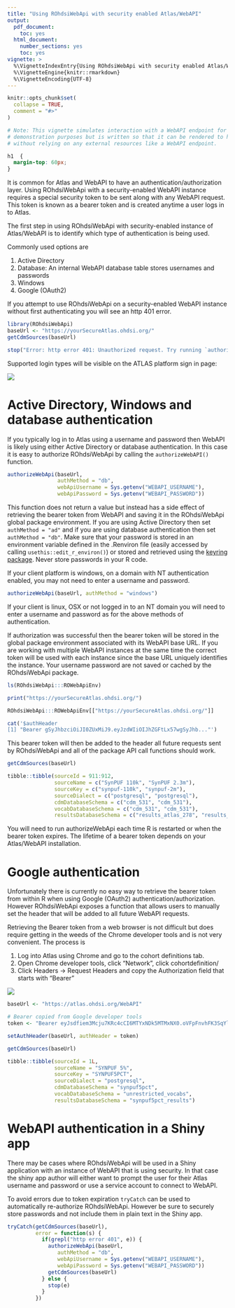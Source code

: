 ```yaml
---
title: "Using ROhdsiWebApi with security enabled Atlas/WebAPI"
output:
  pdf_document: 
    toc: yes     
  html_document:
    number_sections: yes
    toc: yes
vignette: >
  %\VignetteIndexEntry{Using ROhdsiWebApi with security enabled Atlas/WebAPI}
  %\VignetteEngine{knitr::rmarkdown}
  %\VignetteEncoding{UTF-8}
---
```


```r
knitr::opts_chunk$set(
  collapse = TRUE,
  comment = "#>"
)

# Note: This vignette simulates interaction with a WebAPI endpoint for 
# demonstration purposes but is written so that it can be rendered to html
# without relying on any external resources like a WebAPI endpoint.
```

```css
h1  {
  margin-top: 60px;
}
```

It is common for Atlas and WebAPI to have an authentication/authorization layer. 
Using ROhdsiWebApi with a security-enabled WebAPI instance requires a special 
security token to be sent along with any WebAPI request. This token is known as
a bearer token and is created anytime a user logs in to Atlas. 

The first step in using ROhdsiWebApi with security-enabled instance of 
Atlas/WebAPI is to identify which type of authentication is being used.

Commonly used options are

1. Active Directory
2. Database: An internal WebAPI database table stores usernames and passwords
3. Windows
4. Google (OAuth2)


If you attempt to use ROhdsiWebApi on a security-enabled WebAPI instance without
first authenticating you will see an http 401 error.

```r
library(ROhdsiWebApi)
baseUrl <- "https://yourSecureAtlas.ohdsi.org/"
getCdmSources(baseUrl)
```
```r
stop("Error: http error 401: Unauthorized request. Try running `authorizeWebAPI()`")
```

Supported login types will be visible on the ATLAS platform sign in page:

![](atlas-login-options.PNG)

# Active Directory, Windows and database authentication

If you typically log in to Atlas using a username and password then WebAPI is likely
using either Active Directory or database authentication. In this case it is 
easy to authorize ROhdsiWebApi by calling the `authorizeWebAPI()` function.


```r
authorizeWebApi(baseUrl, 
                authMethod = "db", 
                webApiUsername = Sys.getenv("WEBAPI_USERNAME"), 
                webApiPassword = Sys.getenv("WEBAPI_PASSWORD"))

```

This function does not return a value but instead has a side effect of retrieving the 
bearer token from WebAPI and saving it in the ROhdsiWebApi global package environment. 
If you are using Active Directory then set `authMethod = "ad"` and if you are using 
database authentication then set `authMethod = "db"`. Make sure that your password
is stored in an environment variable defined in the .Renviron file (easily
accessed by calling `usethis::edit_r_environ()`) or stored and retrieved using
the [keyring package](https://cran.r-project.org/web/packages/keyring/readme/README.html). 
Never store passwords in your R code.

If your client platform is windows, on a domain with NT authentication enabled, you
may not need to enter a username and password.

```r
authorizeWebApi(baseUrl, authMethod = "windows")
```

If your client is linux, OSX or not logged in to an NT domain you will need to enter
a username and password as for the above methods of authentication.

If authorization was successful then the bearer token will be stored in the 
global package environment associated with its WebAPI base URL. If you are working
with multiple WebAPI instances at the same time the correct token will be used 
with each instance since the base URL uniquely identifies the instance. 
Your username password are not saved or cached by the ROhdsiWebApi package.

```r
ls(ROhdsiWebApi:::ROWebApiEnv)
```

```r
print("https://yourSecureAtlas.ohdsi.org/")
```

```r
ROhdsiWebApi:::ROWebApiEnv[["https://yourSecureAtlas.ohdsi.org/"]]
```

```r
cat('$authHeader
[1] "Bearer gSyJhbzciOiJI0ZUxMiJ9.eyJzdWIiOIJhZGFtLx57wgSyJhb..."')
```

This bearer token will then be added to the header all future requests sent by 
ROhdsiWebApi and all of the package API call functions should work.


```r
getCdmSources(baseUrl)
```

```r
tibble::tibble(sourceId = 911:912, 
               sourceName = c("SynPUF 110k", "SynPUF 2.3m"), 
               sourceKey = c("synpuf-110k", "synpuf-2m"), 
               sourceDialect = c("postgresql", "postgresql"), 
               cdmDatabaseSchema = c("cdm_531", "cdm_531"), 
               vocabDatabaseSchema = c("cdm_531", "cdm_531"), 
               resultsDatabaseSchema = c("results_atlas_278", "results_atlas_278")) 
```


You will need to run authorizeWebApi each time R is restarted or when the bearer
token expires. The lifetime of a bearer token depends on your Atlas/WebAPI 
installation.

# Google authentication

Unfortunately there is currently no easy way to retrieve the bearer token from 
within R when using Google (OAuth2) authentication/authorization. However 
ROhdsiWebApi exposes a function that allows users to manually set the header 
that will be added to all future WebAPI requests.

Retrieving the Bearer token from a web browser is not difficult but does require
getting in the weeds of the Chrome developer tools and is not very convenient. 
The process is 

1. Log into Atlas using Chrome and go to the cohort definitions tab. 
2. Open Chrome developer tools, click "Network", click cohortdefinition/
3. Click Headers -> Request Headers and copy the Authorization field that starts with "Bearer"


![](chrome-dev-tools-bearer-token.PNG)



```r
baseUrl <- "https://atlas.ohdsi.org/WebAPI"

# Bearer copied from Google developer tools
token <- "Bearer eyJsdfiem3Mcju7KRc4cCI6MTYxNDk5MTMxNX0.oVFpFnvhFK3SqYlRhdj"

setAuthHeader(baseUrl, authHeader = token)

getCdmSources(baseUrl)
```

```r
tibble::tibble(sourceId = 1L, 
               sourceName = "SYNPUF 5%", 
               sourceKey = "SYNPUF5PCT", 
               sourceDialect = "postgresql", 
               cdmDatabaseSchema = "synpuf5pct", 
               vocabDatabaseSchema = "unrestricted_vocabs", 
               resultsDatabaseSchema = "synpuf5pct_results")
```


# WebAPI authentication in a Shiny app

There may be cases where ROhdsiWebApi will be used in a Shiny application with
an instance of WebAPI that is using security. In that case the shiny app author
will either want to prompt the user for their Atlas username and password or use
a service account to connect to WebAPI. 

To avoid errors due to token expiration `tryCatch` can be used to automatically 
re-authorize ROhdsiWebApi. However be sure to securely store passwords and not
include them in plain text in the Shiny app.


```r
tryCatch(getCdmSources(baseUrl),
         error = function(s) {
           if(grepl("http error 401", e)) {
             authorizeWebApi(baseUrl, 
                authMethod = "db", 
                webApiUsername = Sys.getenv("WEBAPI_USERNAME"), 
                webApiPassword = Sys.getenv("WEBAPI_PASSWORD"))
             getCdmSources(baseUrl)
           } else {
             stop(e)
           }
         })
```



<div style="margin-bottom:100px;"></div>



